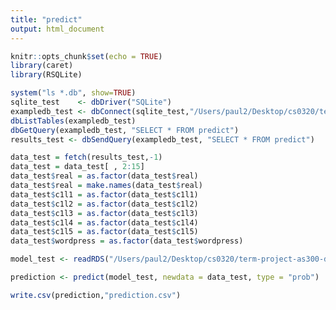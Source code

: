 ```yaml
---
title: "predict"
output: html_document
---
```


```r
knitr::opts_chunk$set(echo = TRUE)
library(caret)
library(RSQLite)
```

```r
system("ls *.db", show=TRUE)
sqlite_test    <- dbDriver("SQLite")
exampledb_test <- dbConnect(sqlite_test,"/Users/paul2/Desktop/cs0320/term-project-as300-dthuku-jryoo-ptouma-sbelete/java code/data/preprocess/main.sqlite3")
dbListTables(exampledb_test)
dbGetQuery(exampledb_test, "SELECT * FROM predict")
results_test <- dbSendQuery(exampledb_test, "SELECT * FROM predict")

data_test = fetch(results_test,-1)
data_test = data_test[ , 2:15]
data_test$real = as.factor(data_test$real)
data_test$real = make.names(data_test$real)
data_test$c1l1 = as.factor(data_test$c1l1)
data_test$c1l2 = as.factor(data_test$c1l2)
data_test$c1l3 = as.factor(data_test$c1l3)
data_test$c1l4 = as.factor(data_test$c1l4)
data_test$c1l5 = as.factor(data_test$c1l5)
data_test$wordpress = as.factor(data_test$wordpress)

model_test <- readRDS("/Users/paul2/Desktop/cs0320/term-project-as300-dthuku-jryoo-ptouma-sbelete/java code/data/rscripts/model.rds")

prediction <- predict(model_test, newdata = data_test, type = "prob")

write.csv(prediction,"prediction.csv")



```